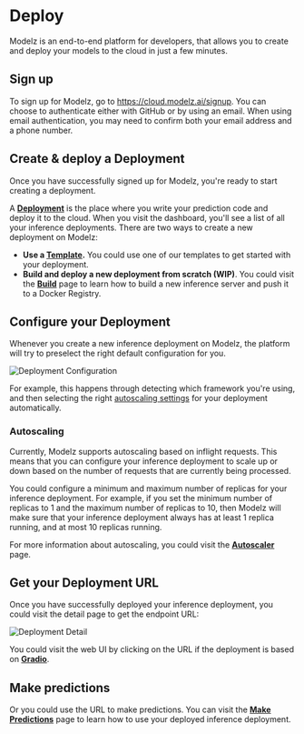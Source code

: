 # Deploy

Modelz is an end-to-end platform for developers, that allows you to create and deploy your models to the cloud in just a few minutes.

## Sign up

To sign up for Modelz, go to https://cloud.modelz.ai/signup. You can choose to authenticate either with GitHub or by using an email. When using email authentication, you may need to confirm both your email address and a phone number.

## Create & deploy a Deployment

Once you have successfully signed up for Modelz, you're ready to start creating a deployment.

A [**Deployment**](../concepts/deployment) is the place where you write your prediction code and deploy it to the cloud. When you visit the dashboard, you'll see a list of all your inference deployments. There are two ways to create a new deployment on Modelz:

- **Use a [Template](../templates).** You could use one of our templates to get started with your deployment.
- **Build and deploy a new deployment from scratch (WIP)**. You could visit the [**Build**](../deployments/build) page to learn how to build a new inference server and push it to a Docker Registry.

## Configure your Deployment

Whenever you create a new inference deployment on Modelz, the platform will try to preselect the right default configuration for you.

![Deployment Configuration](./images/gradio-demo.png)

For example, this happens through detecting which framework you're using, and then selecting the right [autoscaling settings](../concepts/autoscaling) for your deployment automatically.

### Autoscaling

Currently, Modelz supports autoscaling based on inflight requests. This means that you can configure your inference deployment to scale up or down based on the number of requests that are currently being processed.

You could configure a minimum and maximum number of replicas for your inference deployment. For example, if you set the minimum number of replicas to 1 and the maximum number of replicas to 10, then Modelz will make sure that your inference deployment always has at least 1 replica running, and at most 10 replicas running.

For more information about autoscaling, you could visit the [**Autoscaler**](../concepts/deployment#autoscaler) page.

## Get your Deployment URL

Once you have successfully deployed your inference deployment, you could visit the detail page to get the endpoint URL:

![Deployment Detail](./images/details.png)

You could visit the web UI by clicking on the URL if the deployment is based on [**Gradio**](../frameworks/gradio).



## Make predictions

Or you could use the URL to make predictions. You can visit the [**Make Predictions**](./inference) page to learn how to use your deployed inference deployment.
